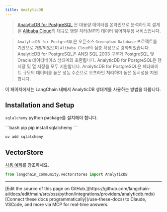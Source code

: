 ```yaml
---
title: AnalyticDB
---
```


>[AnalyticDB for PostgreSQL](https://www.alibabacloud.com/help/en/analyticdb-for-postgresql/latest/product-introduction-overview)
> 은 대용량 데이터를 온라인으로 분석하도록 설계된 [Alibaba Cloud](https://www.alibabacloud.com/)의
> 대규모 병렬 처리(MPP) 데이터 웨어하우징 서비스입니다.

>`AnalyticDB for PostgreSQL`은 오픈소스 `Greenplum Database`
> 프로젝트를 기반으로 개발되었으며 `Alibaba Cloud`의 심층 확장으로 강화되었습니다. AnalyticDB
> for PostgreSQL은 ANSI SQL 2003 구문과 PostgreSQL 및
> Oracle 데이터베이스 생태계와 호환됩니다. AnalyticDB for PostgreSQL은 행 저장 및
> 열 저장을 모두 지원합니다. AnalyticDB for PostgreSQL은 페타바이트 규모의 데이터를 높은
> 성능 수준으로 오프라인 처리하며 높은 동시성을 지원합니다.

이 페이지에서는 LangChain 내에서 AnalyticDB 생태계를 사용하는 방법을 다룹니다.

## Installation and Setup

`sqlalchemy` python package를 설치해야 합니다.

<CodeGroup>
```bash pip
pip install sqlalchemy
```

```bash uv
uv add sqlalchemy
```
</CodeGroup>

## VectorStore

[사용 예제](/oss/python/integrations/vectorstores/analyticdb)를 참조하세요.

```python
from langchain_community.vectorstores import AnalyticDB
```

---

<Callout icon="pen-to-square" iconType="regular">
    [Edit the source of this page on GitHub.](https://github.com/langchain-ai/docs/edit/main/src/oss/python/integrations/providers/analyticdb.mdx)
</Callout>
<Tip icon="terminal" iconType="regular">
    [Connect these docs programmatically](/use-these-docs) to Claude, VSCode, and more via MCP for    real-time answers.
</Tip>

